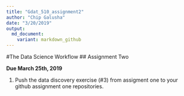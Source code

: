 ```yaml
---
title: "Gdat_510_assignment2"
author: "Chip Galusha"
date: "3/20/2019"
output: 
  md_document:
    variant: markdown_github
---
```


#The Data Science Workflow 
## Assignment Two

**Due March 25th, 2019**

1. Push the data discovery exercise (#3) from assigment one to your github assignment one repositories. 




    
    
    
    
    

